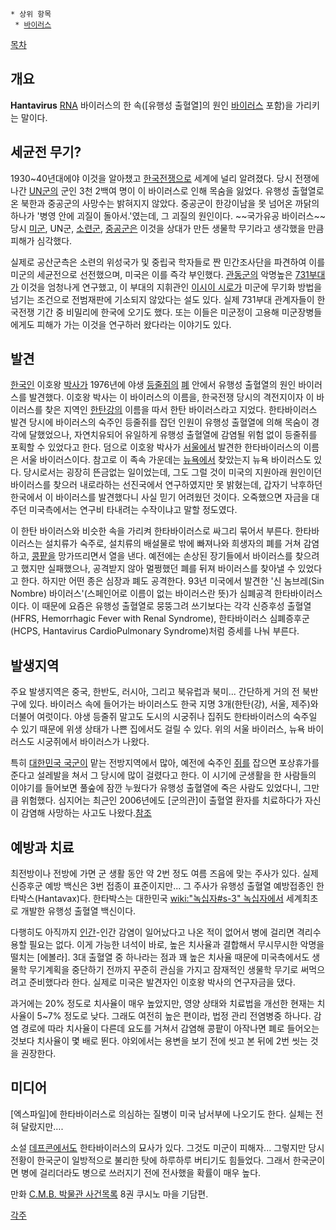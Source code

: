  * 상위 항목
  * [[바이러스]]

[[목차]]

== 개요 ==
'''Hantavirus''' 
[[RNA]] 바이러스의 한 속([유행성 출혈열]의 원인 [[바이러스]] 포함)을 가리키는 말이다.

== 세균전 무기? ==
1930~40년대에야 이것을 알아챘고 [[한국전쟁]]으로 세계에 널리 알려졌다. 당시 전쟁에 나간 [[UN군]]의 군인 3천 2백여 명이 이 바이러스로 인해 목숨을 잃었다.
유행성 출혈열로 온 북한과 중공군의 사망수는 밝혀지지 않았다. 중공군이 한강이남을 못 넘어온 까닭의 하나가 '병영 안에 괴질이 돌아서.'였는데, 그 괴질의 원인이다. ~~국가유공 바이러스~~
당시 [[미군]], UN군, [[소련군]], [[중공군]]은 이것을 상대가 만든 생물학 무기라고 생각했을 만큼 피해가 심각했다.

실제로 공산군측은 소련의 위성국가 및 중립국 학자들로 짠 민간조사단을 파견하여 이를 미군의 세균전으로 선전했으며, 미국은 이를 즉각 부인했다. [[관동군]]의 악명높은 [[731부대]]가 이것을 엄청나게 연구했고, 이 부대의 지휘관인 [[이시이 시로]]가 미군에 무기화 방법을 넘기는 조건으로 전범재판에 기소되지 않았다는 설도 있다. 실제 731부대 관계자들이 한국전쟁 기간 중 비밀리에 한국에 오기도 했다. 또는 이들은 미군정이 고용해 미군장병들에게도 피해가 가는 이것을 연구하러 왔다라는 이야기도 있다.

== 발견 ==
[[한국인]] 이호왕 [[박사]]가 1976년에 야생 [[등줄쥐]]의 [[폐]] 안에서 유행성 출혈열의 원인 바이러스를 발견했다. 이호왕 박사는 이 바이러스의 이름을, 한국전쟁 당시의 격전지이자 이 바이러스를 찾은 지역인 [[한탄강]]의 이름을 따서 한탄 바이러스라고 지었다. 한타바이러스 발견 당시에 바이러스의 숙주인 등줄쥐를 잡던 인원이 유행성 출혈열에 의해 목숨이 경각에 달했었으나, 자연치유되어 유일하게 유행성 출혈열에 감염될 위험 없이 등줄쥐를 포획할 수 있었다고 한다. 덤으로 이호왕 박사가 [[서울]]에서 발견한 한타바이러스의 이름은 서울 바이러스이다. 참고로 이 족속 가운데는 [[뉴욕]]에서 찾았는지 뉴욕 바이러스도 있다.
당시로서는 굉장히 뜬금없는 일이었는데, 그도 그럴 것이 미국의 지원아래 원인이던 바이러스를 찾으러 내로라하는 선진국에서 연구하였지만 못 밝혔는데, 갑자기 낙후하던 한국에서 이 바이러스를 발견했다니 사실 믿기 어려웠던 것이다. 오죽했으면 자금을 대주던 미국측에서는 연구비 타내려는 수작이냐고 말할 정도였다.

이 한탄 바이러스와 비슷한 속을 가리켜 한타바이러스로 싸그리 묶어서 부른다. 한타바이러스는 설치류가 숙주로, 설치류의 배설물로 밖에 빠져나와 희생자의 폐를 거쳐 감염하고, [[콩팥]]을 망가뜨리면서 열을 낸다. 예전에는 손상된 장기들에서 바이러스를 찾으려고 했지만 실패했으나, 공격받지 않아 멀쩡했던 폐를 뒤져 바이러스를 찾아낼 수 있었다고 한다. 하지만 어떤 종은 심장과 폐도 공격한다.
93년 미국에서 발견한 '신 놈브레(Sin Nombre) 바이러스'(스페인어로 이름이 없는 바이러스란 뜻)가 심폐공격 한타바이러스이다. 이 때문에 요즘은 유행성 출혈열로 뭉뚱그려 쓰기보다는 각각 신증후성 출혈열(HFRS, Hemorrhagic Fever with Renal Syndrome), 한타바이러스 심폐증후군(HCPS, Hantavirus CardioPulmonary Syndrome)처럼 증세를 나눠 부른다.

== 발생지역 ==
주요 발생지역은 중국, 한반도, 러시아, 그리고 북유럽과 북미... 간단하게 거의 전 북반구에 있다. 바이러스 속에 들어가는 바이러스도 한국 지명 3개(한탄(강), 서울, 제주)와 더불어 여럿이다.
야생 등줄쥐 말고도 도시의 시궁쥐나 집쥐도 한타바이러스의 숙주일 수 있기 때문에 위생 상태가 나쁜 집에서도 걸릴 수 있다. 위의 서울 바이러스, 뉴욕 바이러스도 시궁쥐에서 바이러스가 나왔다.

특히 [[대한민국 국군]]이 맡는 전방지역에서 많아, 예전에 숙주인 [[쥐]]를 잡으면 포상휴가를 준다고 설레발을 쳐서 그 당시에 많이 걸렸다고 한다. 이 시기에 군생활을 한 사람들의 이야기를 들어보면 풀숲에 잠깐 누웠다가 유행성 출혈열에 죽은 사람도 있었다니, 그만큼 위험했다. 심지어는 최근인 2006년에도 [군의관]이 출혈열 환자를 치료하다가 자신이 감염해 사망하는 사고도 나왔다.[http://media.daum.net/society/people/newsview?newsid=20121224173416228 참조]

== 예방과 치료 ==
최전방이나 전방에 가면 군 생활 동안 약 2번 정도 여름 즈음에 맞는 주사가 있다. 실제 신증후군 예방 백신은 3번 접종이 표준이지만... 그 주사가 유행성 출혈열 예방접종인 한타박스(Hantavax)다. 한타박스는 대한민국 [[wiki:"녹십자#s-3" 녹십자]]에서 세계최초로 개발한 유행성 출혈열 백신이다.

다행히도 아직까지 [[인간]]-인간 감염이 일어났다고 나온 적이 없어서 병에 걸리면 격리수용할 필요는 없다. 이게 가능한 녀석이 바로, 높은 치사율과 결합해서 무시무시한 악명을 떨치는 [에볼라]. 3대 출혈열 중 하나라는 점과 꽤 높은 치사율 때문에 미국측에서도 생물학 무기계획을 중단하기 전까지 꾸준히 관심을 가지고 잠재적인 생물학 무기로 써먹으려고 준비했다라 한다. 실제로 미국은 발견자인 이호왕 박사의 연구자금을 댔다.

과거에는 20% 정도로 치사율이 매우 높았지만, 영양 상태와 치료법을 개선한 현재는 치사율이 5~7% 정도로 낮다. 그래도 여전히 높은 편이라, 법정 관리 전염병중 하나다. 감염 경로에 따라 치사율이 다른데 요도를 거쳐서 감염해 콩팥이 아작나면 폐로 들어오는 것보다 치사율이 몇 배로 뛴다. 야외에서는 용변을 보기 전에 씻고 본 뒤에 2번 씻는 것을 권장한다.

== 미디어 == 
[엑스파일]에 한타바이러스로 의심하는 질병이 미국 남서부에 나오기도 한다. 실체는 전혀 달랐지만….

소설 [[데프콘]]에서도 한타바이러스의 묘사가 있다. 그것도 미군이 피해자... 그렇지만 당시 전황이 한국군이 일방적으로 불리한 탓에 하루하루 버티기도 힘들었다. 그래서 한국군이면 병에 걸리더라도 병으로 쓰러지기 전에 전사했을 확률이 매우 높다.

만화 [[C.M.B. 박물관 사건목록]] 8권 쿠시노 마을 기담편.

[[각주]]
